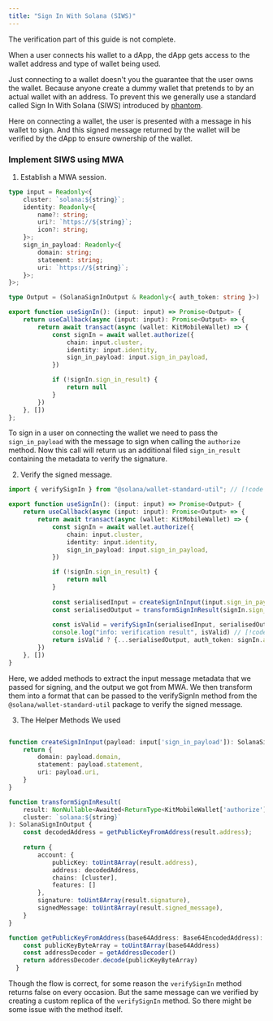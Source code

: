```yaml
---
title: "Sign In With Solana (SIWS)"
---
```


<Panel><Danger>The verification part of this guide is not complete.</Danger></Panel>

When a user connects his wallet to a dApp, the dApp gets access to the wallet address and type of wallet being used.

Just connecting to a wallet doesn't you the guarantee that the user owns the wallet.
Because anyone create a dummy wallet that pretends to by an actual wallet with an address. To prevent this we generally use a
standard called Sign In With Solana (SIWS) introduced by [phantom](https://github.com/phantom/sign-in-with-solana#introduction).

Here on connecting a wallet, the user is presented with a message in his wallet to sign. And this signed message returned by the wallet 
will be verified by the dApp to ensure ownership of the wallet.

### Implement SIWS using MWA

1. Establish a MWA session.

```ts services/mwa/useSignIn.ts twoslash expandable
type input = Readonly<{
    cluster: `solana:${string}`;
    identity: Readonly<{
        name?: string;
        uri?: `https://${string}`;
        icon?: string;
    }>;
    sign_in_payload: Readonly<{
        domain: string;
        statement: string;
        uri: `https://${string}`;
    }>;
}>;

type Output = (SolanaSignInOutput & Readonly<{ auth_token: string }>) | null;

export function useSignIn(): (input: input) => Promise<Output> {
    return useCallback(async (input: input): Promise<Output> => {
        return await transact(async (wallet: KitMobileWallet) => {
            const signIn = await wallet.authorize({
                chain: input.cluster,
                identity: input.identity,
                sign_in_payload: input.sign_in_payload,
            })

            if (!signIn.sign_in_result) {
                return null
            }
        })
    }, [])
};
```

To sign in a user on connecting the wallet we need to pass the `sign_in_payload` with the message to sign when calling the `authorize` method.
Now this call will return us an additional filed `sign_in_result` containing the metadata to verify the signature.

2. Verify the signed message.
```ts services/mwa/useSignIn.ts twoslash lines
import { verifySignIn } from "@solana/wallet-standard-util"; // [!code ++]

export function useSignIn(): (input: input) => Promise<Output> {
    return useCallback(async (input: input): Promise<Output> => {
        return await transact(async (wallet: KitMobileWallet) => {
            const signIn = await wallet.authorize({
                chain: input.cluster,
                identity: input.identity,
                sign_in_payload: input.sign_in_payload,
            })

            if (!signIn.sign_in_result) {
                return null
            }
            
            const serialisedInput = createSignInInput(input.sign_in_payload) // [!code ++]
            const serialisedOutput = transformSignInResult(signIn.sign_in_result, input.cluster) // [!code ++]
            
            const isValid = verifySignIn(serialisedInput, serialisedOutput) // [!code ++]
            console.log("info: verification result", isValid) // [!code ++]
            return isValid ? {...serialisedOutput, auth_token: signIn.auth_token} : null // [!code ++]
        })
    }, [])
}
```

Here, we added methods to extract the input message metadata that we passed for signing, and the output we got from MWA.
We then transform them into a format that can be passed to the verifySignIn method from the `@solana/wallet-standard-util` 
package to verify the signed message.

3. The Helper Methods We used

```ts services/mwa/useSignIn.ts twoslash

function createSignInInput(payload: input['sign_in_payload']): SolanaSignInInput {
    return {
        domain: payload.domain,
        statement: payload.statement,
        uri: payload.uri,
    }
}

function transformSignInResult(
    result: NonNullable<Awaited<ReturnType<KitMobileWallet['authorize']>>['sign_in_result']>,
    cluster: `solana:${string}`
): SolanaSignInOutput {
    const decodedAddress = getPublicKeyFromAddress(result.address);
    
    return {
        account: {
            publicKey: toUint8Array(result.address),
            address: decodedAddress,
            chains: [cluster],
            features: []
        },
        signature: toUint8Array(result.signature),
        signedMessage: toUint8Array(result.signed_message),
    }
}

function getPublicKeyFromAddress(base64Address: Base64EncodedAddress): Address {
    const publicKeyByteArray = toUint8Array(base64Address)
    const addressDecoder = getAddressDecoder()
    return addressDecoder.decode(publicKeyByteArray)
  }
```

Though the flow is correct, for some reason the `verifySignIn` method returns false on every occasion. But the same message can we verified
by creating a custom replica of the `verifySignIn` method. So there might be some issue with the method itself.